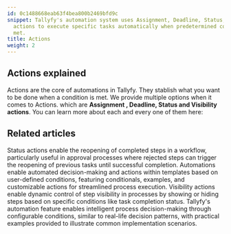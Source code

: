 ```yaml
---
id: 0c1488668eab63f4bea800b2469bfd9c
snippet: Tallyfy's automation system uses Assignment, Deadline, Status, and Visibility
  actions to execute specific tasks automatically when predetermined conditions are
  met.
title: Actions
weight: 2
---
```


## Actions explained

Actions are the core of automations in Tallyfy. They stablish what you want to be done when a condition is met. We provide multiple options when it comes to Actions. which are **Assignment , Deadline, Status and Visibility actions**. You can learn more about each and every one of them here:



<PageTree />


## Related articles
<CardGrid>
<LinkTitleCard header="<b>Actions > Automate changing the status of tasks</b>" href="/products/pro/documenting/templates/automations/actions/status-actions/" > Status actions enable the reopening of completed steps in a workflow, particularly useful in approval processes where rejected steps can trigger the reopening of previous tasks until successful completion. </LinkTitleCard>
<LinkTitleCard header="<b>Templates > Automations</b>" href="/products/pro/documenting/templates/automations/" > Automations enable automated decision-making and actions within templates based on user-defined conditions, featuring conditionals, examples, and customizable actions for streamlined process execution. </LinkTitleCard>
<LinkTitleCard header="<b>Actions > Automate hiding or showing tasks</b>" href="/products/pro/documenting/templates/automations/actions/visibility-actions/" > Visibility actions enable dynamic control of step visibility in processes by showing or hiding steps based on specific conditions like task completion status. </LinkTitleCard>
<LinkTitleCard header="<b>Automations > Examples</b>" href="/products/pro/documenting/templates/automations/examples/" > Tallyfy's automation feature enables intelligent process decision-making through configurable conditions, similar to real-life decision patterns, with practical examples provided to illustrate common implementation scenarios. </LinkTitleCard>
</CardGrid>